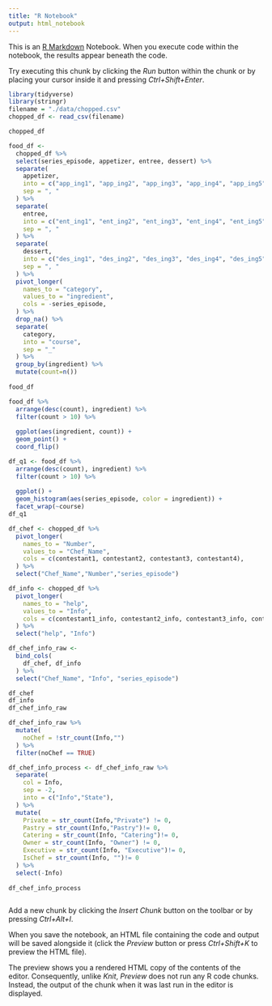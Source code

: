 ---
title: "R Notebook"
output: html_notebook
---

This is an [R Markdown](http://rmarkdown.rstudio.com) Notebook. When you execute code within the notebook, the results appear beneath the code. 

Try executing this chunk by clicking the *Run* button within the chunk or by placing your cursor inside it and pressing *Ctrl+Shift+Enter*. 

```{r}
library(tidyverse)
library(stringr)
filename = "./data/chopped.csv"
chopped_df <- read_csv(filename)

chopped_df
```


```{r}
food_df <-
  chopped_df %>% 
  select(series_episode, appetizer, entree, dessert) %>% 
  separate(
    appetizer, 
    into = c("app_ing1", "app_ing2", "app_ing3", "app_ing4", "app_ing5"), 
    sep = ", "
  ) %>% 
  separate(
    entree,
    into = c("ent_ing1", "ent_ing2", "ent_ing3", "ent_ing4", "ent_ing5"), 
    sep = ", "
  ) %>% 
  separate(
    dessert,
    into = c("des_ing1", "des_ing2", "des_ing3", "des_ing4", "des_ing5"), 
    sep = ", "
  ) %>%  
  pivot_longer(
    names_to = "category",
    values_to = "ingredient",
    cols = -series_episode,
  ) %>% 
  drop_na() %>% 
  separate(
    category,
    into = "course",
    sep = "_"
  ) %>% 
  group_by(ingredient) %>%
  mutate(count=n()) 
  
food_df
```

```{r}
food_df %>% 
  arrange(desc(count), ingredient) %>%
  filter(count > 10) %>% 
  
  ggplot(aes(ingredient, count)) + 
  geom_point() + 
  coord_flip()
```
```{r}
df_q1 <- food_df %>% 
  arrange(desc(count), ingredient) %>%
  filter(count > 10) %>% 
  
  ggplot() + 
  geom_histogram(aes(series_episode, color = ingredient)) +
  facet_wrap(~course)
df_q1
```
```{r chef}
df_chef <- chopped_df %>% 
  pivot_longer(
    names_to = "Number",
    values_to = "Chef_Name",
    cols = c(contestant1, contestant2, contestant3, contestant4),
  ) %>% 
  select("Chef_Name","Number","series_episode") 

df_info <- chopped_df %>% 
  pivot_longer(
    names_to = "help",
    values_to = "Info",
    cols = c(contestant1_info, contestant2_info, contestant3_info, contestant4_info),
  ) %>% 
  select("help", "Info")

df_chef_info_raw <- 
  bind_cols(
    df_chef, df_info
  ) %>% 
  select("Chef_Name", "Info", "series_episode")

df_chef
df_info
df_chef_info_raw
```
```{r}
df_chef_info_raw %>% 
  mutate(
    noChef = !str_count(Info,"")
  ) %>% 
  filter(noChef == TRUE)
```

```{r}
df_chef_info_process <- df_chef_info_raw %>%
  separate(
    col = Info,
    sep = -2,
    into = c("Info","State"),
  ) %>% 
  mutate(
    Private = str_count(Info,"Private") != 0,
    Pastry = str_count(Info,"Pastry")!= 0,
    Catering = str_count(Info, "Catering")!= 0,
    Owner = str_count(Info, "Owner") != 0,
    Executive = str_count(Info, "Executive")!= 0,
    IsChef = str_count(Info, "")!= 0
  ) %>% 
  select(-Info)
  
df_chef_info_process
```

```{r}

```


Add a new chunk by clicking the *Insert Chunk* button on the toolbar or by pressing *Ctrl+Alt+I*.

When you save the notebook, an HTML file containing the code and output will be saved alongside it (click the *Preview* button or press *Ctrl+Shift+K* to preview the HTML file).

The preview shows you a rendered HTML copy of the contents of the editor. Consequently, unlike *Knit*, *Preview* does not run any R code chunks. Instead, the output of the chunk when it was last run in the editor is displayed.
